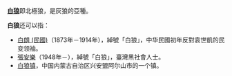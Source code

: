 '''[[白狼|白狼]]'''即北極狼，是灰狼的亞種。

'''白狼'''还可以指：
*[[白朗_(民國)|白朗 (民國)]]（1873年－1914年），綽號「白狼」，中华民國初年反對袁世凱的民变领袖。
*[[張安樂|張安樂]]（1948年－），綽號「白狼」，臺灣黑社會人士。
*[[白狼镇|白狼镇]]，中国内蒙古自治区兴安盟阿尔山市的一个镇。

{{disambig|Cat=二字消歧義}}